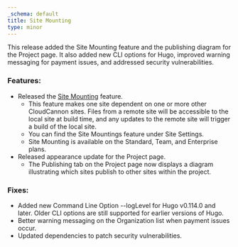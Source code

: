 ```yaml
---
_schema: default
title: Site Mounting
type: minor
---
```

This release added the Site Mounting feature and the publishing diagram for the Project page. It also added new CLI options for Hugo, improved warning messaging for payment issues, and addressed security vulnerabilities.

### Features:

* Released the <a target="_blank" href="https://cloudcannon.com/documentation/articles/site-mounting/">Site Mounting</a> feature.
  * This feature makes one site dependent on one or more other CloudCannon sites. Files from a remote site will be accessible to the local site at build time, and any updates to the remote site will trigger a build of the local site.
  * You can find the Site Mountings feature under Site Settings.
  * Site Mounting is available on the Standard, Team, and Enterprise plans.
* Released appearance update for the Project page.
  * The Publishing tab on the Project page now displays a diagram illustrating which sites publish to other sites within the project.

### Fixes:

* Added new Command Line Option --logLevel for Hugo v0.114.0 and later. Older CLI options are still supported for earlier versions of Hugo.
* Better warning messaging on the Organization list when payment issues occur.
* Updated dependencies to patch security vulnerabilities.